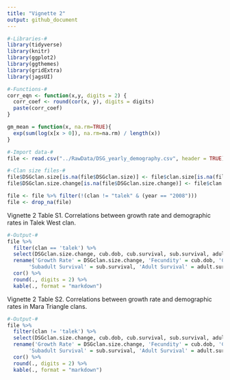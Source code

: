```yaml
---
title: "Vignette 2"
output: github_document
---
```


```r
#-Libraries-#
library(tidyverse)
library(knitr)
library(ggplot2)
library(ggthemes)
library(gridExtra)
library(jagsUI)

#-Functions-#
corr_eqn <- function(x,y, digits = 2) {
  corr_coef <- round(cor(x, y), digits = digits)
  paste(corr_coef)
}

gm_mean = function(x, na.rm=TRUE){
  exp(sum(log(x[x > 0]), na.rm=na.rm) / length(x))
}

#-Import data-#
file <- read.csv("../RawData/DSG_yearly_demography.csv", header = TRUE)

#-Clan size files-#
file$DSGclan.size[is.na(file$DSGclan.size)] <- file$clan.size[is.na(file$DSGclan.size)]
file$DSGclan.size.change[is.na(file$DSGclan.size.change)] <- file$clan.size.change[is.na(file$DSGclan.size.change)]

file <- file %>% filter(!(clan != "talek" & (year == "2008")))
file <- drop_na(file)
```

Vignette 2 Table S1. Correlations between growth rate and demographic rates in Talek West clan.
```r
#-Output-#
file %>% 
  filter(clan == 'talek') %>%
  select(DSGclan.size.change, cub.dob, cub.survival, sub.survival, adult.survival) %>%
  rename('Growth Rate' = DSGclan.size.change, 'Fecundity' = cub.dob, 'Cub Survival' = cub.survival,
       'Subadult Survival' = sub.survival, 'Adult Survival' = adult.survival) %>%
  cor() %>%
  round(., digits = 2) %>% 
  kable(., format = "markdown")
```

Vignette 2 Table S2. Correlations between growth rate and demographic rates in Mara Triangle clans.
```r
#-Output-#
file %>% 
  filter(clan != 'talek') %>%
  select(DSGclan.size.change, cub.dob, cub.survival, sub.survival, adult.survival) %>%
  rename('Growth Rate' = DSGclan.size.change, 'Fecundity' = cub.dob, 'Cub Survival' = cub.survival,
       'Subadult Survival' = sub.survival, 'Adult Survival' = adult.survival) %>%
  cor() %>%
  round(., digits = 2) %>% 
  kable(., format = "markdown")
```